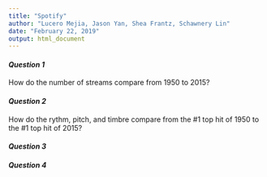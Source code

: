 ```yaml
---
title: "Spotify"
author: "Lucero Mejia, Jason Yan, Shea Frantz, Schawnery Lin"
date: "February 22, 2019"
output: html_document
---
```


#### _Question 1_
How do the number of streams compare from 1950 to 2015?

#### _Question 2_
How do the rythm, pitch, and timbre compare from the #1 top hit of 1950 to the #1 top hit of 2015? 

#### _Question 3_

#### _Question 4_

